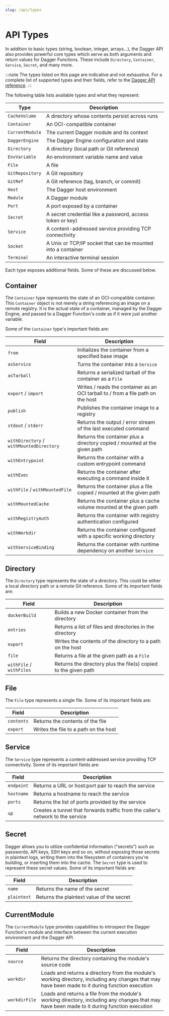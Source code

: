 ```yaml
---
slug: /api/types
---
```


# API Types

In addition to basic types (string, boolean, integer, arrays...), the Dagger API also provides powerful core types which serve as both arguments and return values for Dagger Functions. These include `Directory`, `Container`, `Service`, `Secret`, and many more.

:::note
The types listed on this page are indicative and not exhaustive. For a complete list of supported types and their fields, refer to the [Dagger API reference](https://docs.dagger.io/api/reference).
:::

The following table lists available types and what they represent:

| Type | Description |
|------|-------------|
| `CacheVolume` | A directory whose contents persist across runs |
| `Container` | An OCI-compatible container |
| `CurrentModule` | The current Dagger module and its context |
| `DaggerEngine` | The Dagger Engine configuration and state |
| `Directory` | A directory (local path or Git reference) |
| `EnvVariable` | An environment variable name and value |
| `File` | A file |
| `GitRepository` | A Git repository |
| `GitRef` | A Git reference (tag, branch, or commit) |
| `Host` | The Dagger host environment |
| `Module` | A Dagger module |
| `Port` | A port exposed by a container |
| `Secret` | A secret credential like a password, access token or key) |
| `Service` | A content-addressed service providing TCP connectivity |
| `Socket` | A Unix or TCP/IP socket that can be mounted into a container |
| `Terminal` | An interactive terminal session |

Each type exposes additional fields. Some of these are discussed below.

## Container

The `Container` type represents the state of an OCI-compatible container. This `Container` object is not merely a string referencing an image on a remote registry. It is the actual state of a container, managed by the Dagger Engine, and passed to a Dagger Function's code as if it were just another variable.

Some of the `Container` type's important fields are:

| Field | Description |
|-------|-------------|
| `from` | Initializes the container from a specified base image |
| `asService` | Turns the container into a `Service` |
| `asTarball` | Returns a serialized tarball of the container as a `File` |
| `export` / `import` | Writes / reads the container as an OCI tarball to / from a file path on the host |
| `publish` | Publishes the container image to a registry |
| `stdout` / `stderr` | Returns the output / error stream of the last executed command |
| `withDirectory` / `withMountedDirectory` | Returns the container plus a directory copied / mounted at the given path |
| `withEntrypoint` | Returns the container with a custom entrypoint command |
| `withExec` | Returns the container after executing a command inside it |
| `withFile` / `withMountedFile` | Returns the container plus a file copied / mounted at the given path |
| `withMountedCache` | Returns the container plus a cache volume mounted at the given path |
| `withRegistryAuth` | Returns the container with registry authentication configured |
| `withWorkdir` | Returns the container configured with a specific working directory |
| `withServiceBinding` | Returns the container with runtime dependency on another `Service` |

## Directory

The `Directory` type represents the state of a directory. This could be either a local directory path or a remote Git reference. Some of its important fields are:

| Field | Description |
|-------|-------------|
| `dockerBuild` | Builds a new Docker container from the directory |
| `entries` | Returns a list of files and directories in the directory |
| `export` | Writes the contents of the directory to a path on the host |
| `file` | Returns a file at the given path as a `File`  |
| `withFile` / `withFiles` | Returns the directory plus the file(s) copied to the given path |

## File

The `File` type represents a single file. Some of its important fields are:

| Field | Description |
|-------|-------------|
| `contents` | Returns the contents of the file |
| `export` | Writes the file to a path on the host |

## Service

The `Service` type represents a content-addressed service providing TCP connectivity. Some of its important fields are:

| Field | Description |
|-------|-------------|
| `endpoint` | Returns a URL or host:port pair to reach the service |
| `hostname` | Returns a hostname to reach the service |
| `ports` | Returns the list of ports provided by the service |
| `up` | Creates a tunnel that forwards traffic from the caller's network to the service  |

## Secret

Dagger allows you to utilize confidential information ("secrets") such as passwords, API keys, SSH keys and so on, without exposing those secrets in plaintext logs, writing them into the filesystem of containers you're building, or inserting them into the cache. The `Secret` type is used to represent these secret values. Some of its important fields are:

| Field | Description |
|-------|-------------|
| `name` | Returns the name of the secret |
| `plaintext` | Returns the plaintext value of the secret |

## CurrentModule

The `CurrentModule` type provides capabilities to introspect the Dagger Function's module and interface between the current execution environment and the Dagger API.

| Field | Description |
|-------|-------------|
| `source` | Returns the directory containing the module's source code |
| `workdir` | Loads and returns a directory from the module's working directory, including any changes that may have been made to it during function execution |
| `workdirFile` | Loads and returns a file from the module's working directory, including any changes that may have been made to it during function execution |
